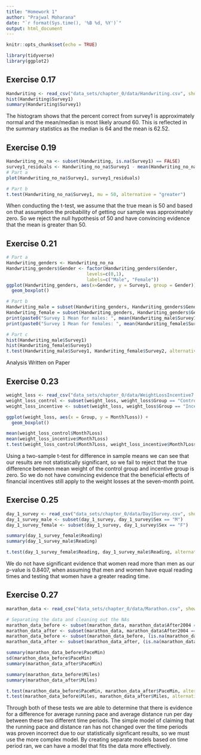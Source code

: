 ```yaml
---
title: "Homework 1"
author: "Prajwal Moharana"
date: "`r format(Sys.time(), '%B %d, %Y')`"
output: html_document
---
```


```r
knitr::opts_chunk$set(echo = TRUE)
```

```r
library(tidyverse)
library(ggplot2)
```

## Exercise 0.17

```r
Handwriting <- read_csv("data_sets/chapter_0/data/Handwriting.csv", show_col_types = FALSE)
hist(Handwriting$Survey1)
summary(Handwriting$Survey1)
```
The histogram shows that the percent correct from survey1 is approximately normal and the mean/median is most likely around 60. This is reflected in the summary statistics as the median is 64 and the mean is 62.52.

## Exercise 0.19

```r
Handwriting_no_na <- subset(Handwriting, is.na(Survey1) == FALSE)
survey1_residuals <- Handwriting_no_na$Survey1 - mean(Handwriting_no_na$Survey1)
# Part a
plot(Handwriting_no_na$Survey1, survey1_residuals)

# Part b
t.test(Handwriting_no_na$Survey1, mu = 50, alternative = "greater")
```
When conducting the t-test, we assume that the true mean is 50 and based on that assumption the probability of getting our sample was approximately zero. So we reject the null hypothesis of 50 and have convincing evidence that the mean is greater than 50.

## Exercise 0.21

```r
# Part a
Handwriting_genders <- Handwriting_no_na
Handwriting_genders$Gender <- factor(Handwriting_genders$Gender,
                              levels=c(0,1),
                              labels=c("Male", "Female"))
ggplot(Handwriting_genders, aes(x=Gender, y = Survey1, group = Gender)) +
  geom_boxplot()

# Part b
Handwriting_male = subset(Handwriting_genders, Handwriting_genders$Gender == "Male")
Handwriting_female = subset(Handwriting_genders, Handwriting_genders$Gender == "Female")
print(paste0("Survey 1 Mean for males: ", mean(Handwriting_male$Survey1)))
print(paste0("Survey 1 Mean for females: ", mean(Handwriting_female$Survey1)))

# Part c
hist(Handwriting_male$Survey1)
hist(Handwriting_female$Survey1)
t.test(Handwriting_male$Survey1, Handwriting_female$Survey2, alternative = "greater")
```

Analysis Written on Paper

## Exercise 0.23

```r
weight_loss <- read_csv("data_sets/chapter_0/data/WeightLossIncentive7.csv", show_col_types = FALSE)
weight_loss_control <- subset(weight_loss, weight_loss$Group == "Control")
weight_loss_incentive <- subset(weight_loss, weight_loss$Group == "Incentive")

ggplot(weight_loss, aes(x = Group, y = Month7Loss)) +
  geom_boxplot()

mean(weight_loss_control$Month7Loss)
mean(weight_loss_incentive$Month7Loss)
t.test(weight_loss_control$Month7Loss, weight_loss_incentive$Month7Loss, alternative = "less")
```

Using a two-sample t-test for difference in sample means we can see that our results are not statistically significant, so we fail to reject that the true difference between mean weight of the control group and incentive group is zero. So we do not have convincing evidence that the beneficial effects of financial incentives still apply to the weight losses at the seven-month point.

## Exercise 0.25

```r
day_1_survey <- read_csv("data_sets/chapter_0/data/Day1Survey.csv", show_col_types = FALSE)
day_1_survey_male <- subset(day_1_survey, day_1_survey$Sex == "M")
day_1_survey_female <- subset(day_1_survey, day_1_survey$Sex == "F")

summary(day_1_survey_female$Reading)
summary(day_1_survey_male$Reading)

t.test(day_1_survey_female$Reading, day_1_survey_male$Reading, alternative="greater")
```

We do not have significant evidence that women read more than men as our p-value is 0.8407, when assuming that men and women have equal reading times and testing that women have a greater reading time.

## Exercise 0.27

```r
marathon_data <- read_csv("data_sets/chapter_0/data/Marathon.csv", show_col_types = FALSE)

# Separating the data and cleaning out the NAs
marathon_data_before <- subset(marathon_data, marathon_data$After2004 == 0)
marathon_data_after <- subset(marathon_data, marathon_data$After2004 == 1)
marathon_data_before <- subset(marathon_data_before, (is.na(marathon_data_before$PaceMin) | is.na(marathon_data_before$Miles)) == FALSE) 
marathon_data_after <- subset(marathon_data_after, (is.na(marathon_data_after$PaceMin) | is.na(marathon_data_after$Miles)) == FALSE) 

summary(marathon_data_before$PaceMin)
sd(marathon_data_before$PaceMin)
summary(marathon_data_after$PaceMin)

summary(marathon_data_before$Miles)
summary(marathon_data_after$Miles)

t.test(marathon_data_before$PaceMin, marathon_data_after$PaceMin, alternative="less")
t.test(marathon_data_before$Miles, marathon_data_after$Miles, alternative="greater")
```

Through both of these tests we are able to determine that there is evidence for a difference for average running pace and average distance run per day between these two different time periods. The simple model of claiming that the running pace and distance ran has not changed over the time periods was proven incorrect due to our statistically signficant results, so we must use the more complex model. By creating separate models based on time period ran, we can have a model that fits the data more effectively.